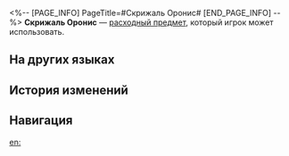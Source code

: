 <%-- [PAGE_INFO]
PageTitle=#Скрижаль Оронис#
[END_PAGE_INFO] --%>
{{Расходный предмет Инфобокс
|id          = 408439
|Изображения = Предмет Скрижаль Оронис.png
|Тип         = Расходные предметы HP
|Редкость    = 2
|Эффект      = Воскрешает одного павшего персонажа и восстанавливает ему 10% НР.
|Описание    = Таинственная скрижаль, на которой написано туманное пророчество титанов судьбы. Края скрижали напоминают звёзды и сияют под светом мехагелиоса. По легенде те, кому благоволит само время, могут заглянуть в неведомое прошлое... или будущее.
|Рецепт      = 
|Источник1   = [[Сокровище времени]]
|Источник2   = 
|Источник3   = 
}}
{{Описание|''«Все пророчества написаны во тьме, Оронис лишь учит нас, как смотреть вверх».''}}
'''Скрижаль Оронис''' — [[расходный предмет]], который игрок может использовать.

==На других языках==
{{На других языках
|en   = Oronyx Slate
|zhs  = 欧洛尼斯石板
|zht  = 歐洛尼斯石板
|ja   = オロニクスの石板
|ko   = 오로닉스 석판
|es   = Losa de Oronix
|fr   = Dalle d'Oronyx
|ru   = Скрижаль Оронис
|th   = แผ่นหิน Oronyx
|vi   = Phiến Đá Oronyx
|de   = Oronyx’ Tafel
|id   = Oronyx Slate
|pt   = Tabuleta de Oronyx
}}

==История изменений==
{{История изменений|3.5}}

==Навигация==
{{Расходные предметы Навбокс}}

[[en:]]